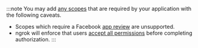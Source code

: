 :::note
You may add [any scopes](https://developers.facebook.com/docs/apps/review/login-permissions) that are required by your application with the following caveats.

- Scopes which require a Facebook [app review](https://developers.facebook.com/docs/apps/review/#app-review) are unsupported.
- ngrok will enforce that users [accept all permissions](https://developers.facebook.com/docs/facebook-login/handling-declined-permissions#reprompt) before completing authorization.
  :::
